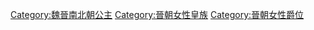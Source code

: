 {{Catnav|頁面分類|人物|各國人物|中国人|中國公主}}

[[Category:魏晉南北朝公主|Category:魏晉南北朝公主]]
[[Category:晉朝女性皇族|Category:晉朝女性皇族]]
[[Category:晉朝女性爵位|Category:晉朝女性爵位]]